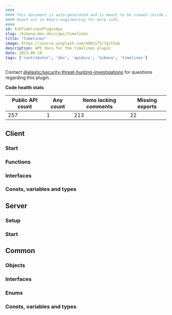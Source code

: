 ```yaml
---
####
#### This document is auto-generated and is meant to be viewed inside our experimental, new docs system.
#### Reach out in #docs-engineering for more info.
####
id: kibTimelinesPluginApi
slug: /kibana-dev-docs/api/timelines
title: "timelines"
image: https://source.unsplash.com/400x175/?github
description: API docs for the timelines plugin
date: 2023-06-10
tags: ['contributor', 'dev', 'apidocs', 'kibana', 'timelines']
---
```




Contact [@elastic/security-threat-hunting-investigations](https://github.com/orgs/elastic/teams/security-threat-hunting-investigations) for questions regarding this plugin.

**Code health stats**

| Public API count  | Any count | Items lacking comments | Missing exports |
|-------------------|-----------|------------------------|-----------------|
| 257 | 1 | 213 | 22 |

## Client

### Start
<DocDefinitionList data={[timelinesObj.client.start]}/>

### Functions
<DocDefinitionList data={timelinesObj.client.functions}/>

### Interfaces
<DocDefinitionList data={timelinesObj.client.interfaces}/>

### Consts, variables and types
<DocDefinitionList data={timelinesObj.client.misc}/>

## Server

### Setup
<DocDefinitionList data={[timelinesObj.server.setup]}/>

### Start
<DocDefinitionList data={[timelinesObj.server.start]}/>

## Common

### Objects
<DocDefinitionList data={timelinesObj.common.objects}/>

### Interfaces
<DocDefinitionList data={timelinesObj.common.interfaces}/>

### Enums
<DocDefinitionList data={timelinesObj.common.enums}/>

### Consts, variables and types
<DocDefinitionList data={timelinesObj.common.misc}/>

